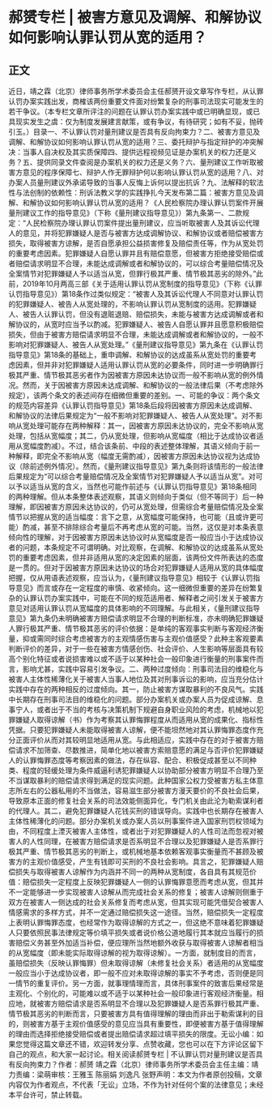 # 郝赟专栏 | 被害方意见及调解、和解协议如何影响认罪认罚从宽的适用？
## 正文
近日，靖之霖（北京）律师事务所学术委员会主任郝赟开设文章写作专栏，从认罪认罚办案实践出发，商榷该两份重要文件面对纷繁复杂的刑事司法现实可能发生的若干争议。（本专栏文章所评注的问题在认罪认罚办案实践中或已明确显现，或已具现实发生之虞：仅为制度发展建言献策，或有争议，有待研究；如有不妥，抛砖引玉。）目录一、不认罪认罚对量刑建议是否具有反向拘束力？二、被害方意见及调解、和解协议如何影响认罪认罚从宽的适用？三、委托辩护与指定辩护的冲突解决：当事人自决权及其实质保障四、提供远程视频见证是办案机关的权力还是义务？五、提供同录文件查阅是办案机关的权力还是义务？六、量刑建议工作听取被害方意见的程序保障七、辩护人作无罪辩护何以影响认罪认罚从宽的适用？八、对办案人员量刑建议外承诺导致的当事人反悔上诉何以提出抗诉？九、法解释的软法性与法创制的依赖性：刑诉法教义学的实践挣扎今天发布第二篇：被害方意见及调解、和解协议如何影响认罪认罚从宽的适用？《人民检察院办理认罪认罚案件开展量刑建议工作的指导意见》（下称《量刑建议指导意见》）第九条第一、二款规定：“人民检察院办理认罪认罚案件提出量刑建议，应当听取被害人及其诉讼代理人的意见，并将犯罪嫌疑人是否与被害方达成调解协议、和解协议或者赔偿被害方损失，取得被害方谅解，是否自愿承担公益损害修复及赔偿责任等，作为从宽处罚的重要考虑因素。犯罪嫌疑人自愿认罪并且有赔偿意愿，但被害方拒绝接受赔偿或者赔偿请求明显不合理，未能达成调解或者和解协议的，可以综合考量赔偿情况及全案情节对犯罪嫌疑人予以适当从宽，但罪行极其严重、情节极其恶劣的除外。”此前，2019年10月两高三部《关于适用认罪认罚从宽制度的指导意见》（下称《认罪认罚指导意见》）第18条作过类似规定：“被害人及其诉讼代理人不同意对认罪认罚的犯罪嫌疑人、被告人从宽处理的，不影响认罪认罚从宽制度的适用。犯罪嫌疑人、被告人认罪认罚，但没有退赃退赔、赔偿损失，未能与被害方达成调解或者和解协议的，从宽时应当予以酌减。犯罪嫌疑人、被告人自愿认罪并且愿意积极赔偿损失，但由于被害方赔偿请求明显不合理，未能达成调解或者和解协议的，一般不影响对犯罪嫌疑人、被告人从宽处理。”《量刑建议指导意见》第九条在《认罪认罚指导意见》第18条的基础上，重申调解、和解协议的达成虽系从宽处罚的重要考虑因素，但并非对犯罪嫌疑人适用认罪认罚从宽的必要条件，同时进一步明确罪行极其严重、情节极其恶劣者作为因被害方原因未达协议而一般不影响从宽的例外情况。然而，关于因被害方原因未达成调解、和解协议的一般法律后果（不考虑除外规定），该两个条文的表述间存在细微但重要的差别。一、可能的争议：两个条文的规范内容差异《认罪认罚指导意见》第18条后段将因被害方原因未达成调解、和解协议的法律后果规定为“一般不影响对犯罪嫌疑人、被告人从宽处理”。对不影响从宽处理可能存在两种解释：其一，因被害方原因未达协议的，完全不影响从宽处理，包括从宽幅度；其二，仍从宽处理，但影响从宽幅度（相比于达成协议者适用从宽幅度酌减）。不过，结合该条前、中段的表述整体理解，其语义倾向于前一种解释，即完全不影响从宽（幅度无需酌减），因被害方原因未达协议视为达成协议（除前述例外情况）。然而，《量刑建议指导意见》第九条则将该情形的一般法律后果规定为“可以综合考量赔偿情况及全案情节对犯罪嫌疑人予以适当从宽”。对可以予以适当从宽的含义，当然也可能作前述与《认罪认罚指导意见》第18条相同的两种理解。但从本条整体表述观察，其语义则倾向于类似（但不等同于）后一种理解，即因被害方原因未达协议的，仍可从宽处理，但需综合考量赔偿情况及全案情节以把握从宽的适当幅度：言下之意，从宽幅度可能保持，也可能（且或许更可能）酌减，甚至不排除综合考量后不再考虑从宽的可能。当然，这仅是对本条表意倾向性的理解，对于因被害方原因未达协议时从宽幅度是否一般应当小于达成协议者的问题，本条规定不可谓明确。对比观察，在调解、和解协议的达成虽系从宽处罚的重要考虑因素，但并非适用从宽的决定因素的层面，该两份文件所表达的态度是一贯的。但对于因被害方原因未达协议的场合对犯罪嫌疑人适用从宽的具体幅度把握，仅从用语表述观察，应当认为，《量刑建议指导意见》相较于《认罪认罚指导意见》而言或存在一定程度的审慎、收紧倾向。这一细微但重要的差异在纷繁复杂的认罪认罚办案实践中，可能在不同的规范适用者、解释者之间引发关于被害方意见对适用认罪认罚从宽幅度的具体影响的不同理解。与此相关，《量刑建议指导意见》第九条仍未明确被害方赔偿请求明显不合理的判断标准，亦未明确犯罪嫌疑人罪行极其严重、情节极其恶劣的评价依据：是单纯的客观事实判断与客观经济衡量，抑或需同时综合考虑被害方的主观情感伤害与主观价值感受？此种主客观要素判断评价的差异，对于一些在被害方情感创伤、社会评价、人生影响等层面具有较高个别化特征或者说损害难以或不适于以某种社会一般印象进行衡量的刑事案件而言，影响尤甚，实践中容易引发争议。二、两种过度倾向：刑事司法目的维稳化与被害人主体性稀薄化关于被害人当事人地位及其对刑事诉讼的影响，应当充分估计实践中存在的两种相反的过度倾向。其一，防止被害方谋取暴利的不良风气。实践中长期存在刑事司法目的维稳化的问题。部分办案机关或办案人员为促成谅解、息事宁人，或者出于不当的考核与决策机制下规避自身职业风险的考虑，机械地以犯罪嫌疑人取得谅解（书）作为考察其认罪悔罪程度从而适用从宽的成果化、指标性凭据。只要犯罪嫌疑人未能取得被害人谅解，便不能坦然地对其认罪悔罪态度作充分正面评价从而对其较明显地适用从宽。与此相适应，实践中存在的对于被害方赔偿请求不加筛查、尽数推进，简单化地以被害方索赔意愿的满足与否评价犯罪嫌疑人的认罪悔罪态度等考察因素的做法，存在纵容、配合、积极促成甚至以不同种类、程度的轻缓处理为条件威逼利诱犯罪嫌疑人以协助部分被害方明显不合理乃至不当谋取暴利的赔偿请求得到满足的现实问题。此种国家公权力受被害方私主体意志所左右的公器私用的不当做法，容易滋生部分被害方漫天要价的不良社会后果，导致原本正面的修复社会关系的司法效能侧面异化，专门机关由此沦为勒索谋利者的代理人。其二，避免犯罪嫌疑人花钱买刑的错误导向。实践中也长期存在被害人主体性稀薄化的问题。部分办案机关或办案人员以刑事案件进入国家刑罚权领域为由，不同程度上湮灭被害人主体性，或者出于对犯罪嫌疑人的人性司法而忽视对被害人的人性同理，在被害方赔偿请求是否系明显不合理以及犯罪嫌疑人是否系罪行极其严重、情节极其恶劣的判断上，或机械地基本依赖客观事实衡量而不甚顾及被害方的主观价值感受，产生有钱即可买刑的不良社会影响。具言之，犯罪嫌疑人赔偿损失与取得被害人谅解作为内涵并不同一的两种从宽制度，各自具有其规范价值：赔偿损失一定程度上反映犯罪嫌疑人一侧的认罪悔罪意愿而考虑从宽，但其并不一定能够进一步实现被害人谅解从而完成社会关系的修复；被害人谅解则侧重于双方在被害人一侧达成的社会关系修复而考虑从宽，但其实现可能凭借契合被害人情感需求的多样方式，并不一定通过赔偿损失这一途径。当然，赔偿损失一定程度上表明认罪悔罪态度，也经常作为取得谅解的方式之一，但这绝不意味着犯罪嫌疑人只要依照民事法律规定等价填平损失或者说价格公道地履行其本就应当履行的损害赔偿义务甚至外加适当补偿，便应理所当然地额外收获与取得被害人谅解者相当的从宽幅度（即未能实际取得谅解的视为取得谅解）。一方面，就制度目的而言，虽赔偿损失（反映认罪悔罪）但未取得谅解（未修复社会关系）者适用的从宽幅度一般应当小于达成协议者，即一般不应对未取得谅解的事实不予考虑，否则便是同一情节的重复评价。另一方面，就事理情理而言，具体刑事案件的致害后果经常是主观化、个别化的，可能难以或不适于以某种社会一般印象进行客观经济衡量。相应地，就被害方赔偿请求是否系明显不合理以及犯罪嫌疑人是否系罪行极其严重、情节极其恶劣的判断而言，只要被害方具有值得理解的理由而非出于勒索谋利的目的，则被害方基于主观价值感受的意见应当具有重要性，即便被害方基于值得理解的理由而选择拒绝接受赔偿或者提出赔偿请求超过填平损失的限度。无讼小编：如果您觉得这篇文章还不错，欢迎转发分享、点赞收藏，您也可以在下方评论区留下自己的观点，和大家一起讨论。相关阅读郝赟专栏 | 不认罪认罚对量刑建议是否具有反向拘束力？作者：郝赟 靖之霖（北京）律师事务所学术委员会主任主编：靖力责编：梁萌审核：王雅玉 陈丽娟 刘逸凡 张野声明：本文为作者原创投稿，文章内容仅为作者观点，不代表「无讼」立场，不作为针对任何个案的法律意见；未经本平台许可，禁止转载。